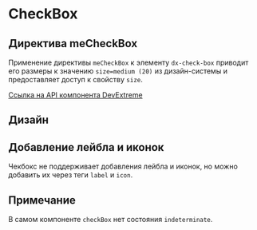 
<Meta name="CheckBox Documentation" of={checkBoxStories} />

# CheckBox

## Директива meCheckBox

Применение директивы <code>meCheckBox</code> к элементу <code>dx-check-box</code> приводит его размеры к значению <code>size=medium (20)</code>
из дизайн-системы и предоставляет доступ к свойству <code>size</code>.

[Ссылка на API компонента DevExtreme](https://js.devexpress.com/Angular/Documentation/ApiReference/UI_Components/dxCheckBox/)

<Canvas of={checkBoxStories.Default} />
<Controls of={checkBoxStories.Default} />
<Source of={checkBoxStories.Default} dark />

## Дизайн

<Figma
  height="50%"
  collapsable
  defaultCollapsed
  url="https://www.figma.com/design/S2KXryEyWLA9cplaicYrVn/Components?node-id=38-9066&t=gC6C40DcbGAFZEUK-0"
/>

<style>
  {`
      h2 {
        border-bottom: none !important;
    }
`}
</style>

## Добавление лейбла и иконок

Чекбокс не поддерживает добавления лейбла и иконок, но можно добавить их через теги <code>label</code> и <code>icon</code>.

<Canvas of={checkBoxStories.WithLabelAndIcon} />
<Source of={checkBoxStories.WithLabelAndIcon} dark />

## Примечание

В самом компоненте `checkBox` нет состояния `indeterminate`.
